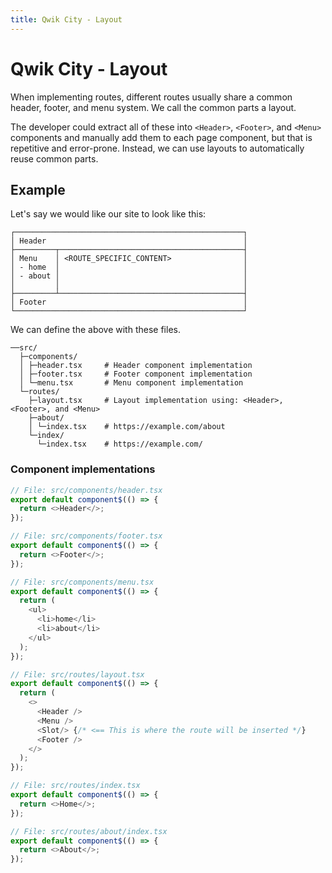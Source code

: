 ```yaml
---
title: Qwik City - Layout
---
```


# Qwik City - Layout

When implementing routes, different routes usually share a common header, footer, and menu system. We call the common parts a layout.

The developer could extract all of these into `<Header>`, `<Footer>`, and `<Menu>` components and manually add them to each page component, but that is repetitive and error-prone. Instead, we can use layouts to automatically reuse common parts.

## Example

Let's say we would like our site to look like this:

```
┌───────────────────────────────────────────────────┐
│ Header                                            │
├─────────┬─────────────────────────────────────────┤
│ Menu    │ <ROUTE_SPECIFIC_CONTENT>                │
│ - home  │                                         │
│ - about │                                         │
│         │                                         │
├─────────┴─────────────────────────────────────────┤
│ Footer                                            │
└───────────────────────────────────────────────────┘
```

We can define the above with these files.

```
──src/
  ├─components/
  │ ├─header.tsx     # Header component implementation
  │ ├─footer.tsx     # Footer component implementation
  │ └─menu.tsx       # Menu component implementation
  └─routes/
    ├─layout.tsx     # Layout implementation using: <Header>, <Footer>, and <Menu>
    ├─about/
    │ └─index.tsx    # https://example.com/about
    └─index/
      └─index.tsx    # https://example.com/
```

### Component implementations

```typescript
// File: src/components/header.tsx
export default component$(() => {
  return <>Header</>;
});
```

```typescript
// File: src/components/footer.tsx
export default component$(() => {
  return <>Footer</>;
});
```

```typescript
// File: src/components/menu.tsx
export default component$(() => {
  return (
    <ul>
      <li>home</li>
      <li>about</li>
    </ul>
  );
});
```

```typescript
// File: src/routes/layout.tsx
export default component$(() => {
  return (
    <>
      <Header />
      <Menu />
      <Slot/> {/* <== This is where the route will be inserted */}
      <Footer />
    </>
  );
});
```

```typescript
// File: src/routes/index.tsx
export default component$(() => {
  return <>Home</>;
});
```

```typescript
// File: src/routes/about/index.tsx
export default component$(() => {
  return <>About</>;
});
```
